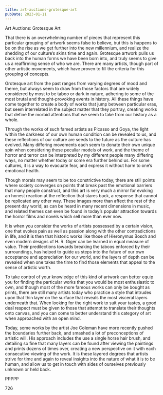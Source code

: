 ```yaml
---
title: art-auctions-grotesque-art
pubDate: 2023-01-11
---
```


Art Auctions: Grotesque Art

That there is an overwhelming number of pieces that represent this particular grouping of artwork seems false to believe, but this is happens to be on the rise as we get further into the new millennium, and realize the shedding of our culture’s skins time and again.  Grotesque artwork pulls us back into the human forms we have been born into, and truly seems to give us a reaffirming sense of who we are.  There are many artists, though part of other artistic movements, which have proven to fill the criteria for this grouping of concepts.

Grotesque art from the past ranges from varying degrees of mood and theme, but always seem to draw from those factors that are widely considered by most to be taboo or dark in nature, adhering to some of the most brutal and thought-provoking events in history.  All these things have come together to create a body of works that jump between particular eras, but seem interrelated in the subject matter that they portray, creating works that define the morbid attentions that we seem to take from our history as a whole.

Through the works of such famed artists as Picasso and Goya, the light within the darkness of our own human condition can be revealed to us, and these reflections of our culture are seeds to the future as the culture has evolved.  Many differing movements each seem to donate their own unique spin when considering these peculiar models of work, and the theme of horror and terror can be interpreted by my different people many differing ways, no matter whether today or some era further behind us.  For some cultures, it is a way to evacuate fear, and express it without harm to one’s emotional health.

Though morals may seem to be too constrictive today, there are still points where society converges on points that break past the emotional barriers that many people construct, and this art is very much a mirror for evoking an honest reaction at the reflection that stares back, a response that cannot be replicated any other way.  These images more than affect the rest of the present day world, as can be heard in many recent dimensions in music, and related themes can even be found in today’s popular attraction towards the horror films and novels which sell more than ever now.

It is when you consider the works of artists possessed by a certain vision, one that evokes pain as well as passion along with the other contradictions in life, and it is then that historic works like those of Hieronymus Bosch and even modern designs of H. R. Giger can be learned in equal measure of value.  Their predilections towards breaking the taboos enforced by their surroundings, has helped to guide us steps into the future of our own acceptance and appreciation for our world, and the layers of depth can be revealed when one takes the time to find those elements that appeal to the sense of artistic worth.

To take control of your knowledge of this kind of artwork can better equip you for finding the particular works that you would be most enthusiastic to own, and though most of the more famous works can only be bought as prints, there are still many artists today who practice a style that intrudes upon that thin layer on the surface that reveals the most visceral layers underneath that.  When looking for the right work to suit your tastes, a good deal respect must be given to those that attempt to translate their thoughts onto canvas, and you can come to better understand this category of art when approached with an open mind.

Today, some works by the artist Joe Coleman have more recently pushed the boundaries further back, and smashed a lot of preconceptions of artistic will.  His approach includes the use a single horse hair brush, and detailing so fine that many layers can be found after viewing the paintings and prints dozens of times over, creating a new perspective on it with each consecutive viewing of the work.  It is these layered degrees that artists strive for time and again to reveal insights into the nature of what it is to be human, and allow us to get in touch with sides of ourselves previously unknown or held back.

PPPPP

726